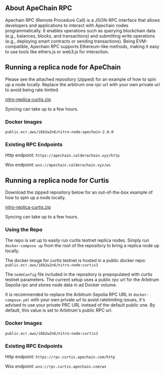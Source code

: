 
## About ApeChain RPC
Apechain RPC (Remote Procedure Call) is a JSON-RPC interface that allows developers and applications to interact with Apechain nodes programmatically. It enables operations such as querying blockchain data (e.g., balances, blocks, and transactions) and submitting write operations (e.g., deploying smart contracts or sending transactions). Being EVM-compatible, Apechain RPC supports Ethereum-like methods, making it easy to use tools like ethers.js or web3.js for interaction.


## Running a replica node for ApeChain

Please see the attached repository (zipped) for an example of how to spin up a node locally. Replace the arbitrum one rpc url with your own private url to avoid being rate limited.



[nitro-replica-curtis.zip]( https://misc-bucket.caldera.xyz/nitro-replica-apechain-mainnet.zip)

<Callout>Syncing can take up to a few hours.</Callout>


### Docker Images

`public.ecr.aws/i6b2w2n6/nitro-node:apechain-2.0.0`



### Existing RPC Endpoints

Http endpoint: `https://apechain.calderachain.xyz/http`

Wss endpoint: `wss://apechain.calderachain.xyz/ws`

## Running a replica node for Curtis

Download the zipped repository below for an out-of-the-box example of how to spin up a node locally.


[nitro-replica-curtis.zip]( https://misc-bucket.caldera.xyz/nitro-replica-curtis-files.zip)

<Callout>Syncing can take up to a few hours.</Callout>

### Using the Repo

The repo is set up to easily run curtis testnet replica nodes. Simply run `docker-compose up` from the root of the repository to bring a replica node up locally.

The docker image for curtis testnet is hosted in a public docker repo: `public.ecr.aws/i6b2w2n6/nitro-node:curtis3`

The `nodeConfig` file included in the repository is prepopulated with curtis testnet parameters. The current setup uses a public rpc url for the Arbitrum Sepolia rpc and stores node data in ad Docker volume.

It is recommended to replace the Arbitrum Sepolia RPC URL in `docker-compose.yml` with your own private url to avoid ratelimiting issues, it's advised to use your private PRC URL instead of the default public one. By default, this value is set to Arbitrum's public RPC url.


### Docker Images

`public.ecr.aws/i6b2w2n6/nitro-node:curtis3`

### Existing RPC Endpoints

Http endpoint: `https://rpc.curtis.apechain.com/http`

Wss endpoint: `wss://rpc.curtis.apechain.com/ws`

